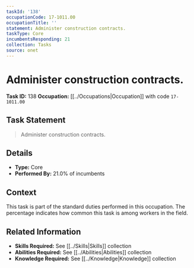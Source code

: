 ```yaml
---
taskId: '138'
occupationCode: 17-1011.00
occupationTitle: ''
statement: Administer construction contracts.
taskType: Core
incumbentsResponding: 21
collection: Tasks
source: onet
---
```

# Administer construction contracts.

**Task ID:** 138
**Occupation:** [[../Occupations|Occupation]] with code `17-1011.00`

## Task Statement

> Administer construction contracts.

## Details

- **Type:** Core
- **Performed By:** 21.0% of incumbents

## Context

This task is part of the standard duties performed in this occupation. The percentage indicates how common this task is among workers in the field.

## Related Information

- **Skills Required:** See [[../Skills|Skills]] collection
- **Abilities Required:** See [[../Abilities|Abilities]] collection
- **Knowledge Required:** See [[../Knowledge|Knowledge]] collection
